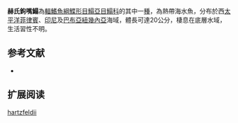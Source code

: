 {{Speciesbox
| name = 赫氏鉤嘴鰨
| status = NE
| status_system = IUCN3.1
| image = 
| image_width = 250px
| genus = Heteromycteris
| species = hartzfeldii
| authority = [[Bleeker|Bleeker]], [[1853|1853]]
| synonyms = *''Achirus hartzfeldii,Bleeker, 1853''
*''Aseraggodes hartzfeldii,Bleeker, 1853''
*''Liachirus hartzfeldii,Bleeker, 1853''
*''Solea hartzfeldii,Bleeker, 1853''
}}

'''赫氏鉤嘴鰨'''為[[輻鰭魚綱|輻鰭魚綱]][[鰈形目|鰈形目]][[鰨亞目|鰨亞目]][[鰨科|鰨科]]的其中一[[種|種]]，為熱帶海水魚，分布於西[[太平洋|太平洋]][[菲律賓|菲律賓]]、[[印尼|印尼]]及[[巴布亞紐幾內亞|巴布亞紐幾內亞]]海域，體長可達20公分，棲息在底層水域，生活習性不明。
==参考文献==
*{{FishBase_species|genus=Heteromycteris|species=hartzfeldii|year=2014|month=4}}

== 扩展阅读 ==
{{refbegin}}
{{wikispecies-inline|Heteromycteris hartzfeldii|赫氏鉤嘴鰨}}
{{refend}}
{{Taxonbar|from=Q2100666}}

[[Category:鉤嘴鰨屬|hartzfeldii]]


{{魚類小作品}}